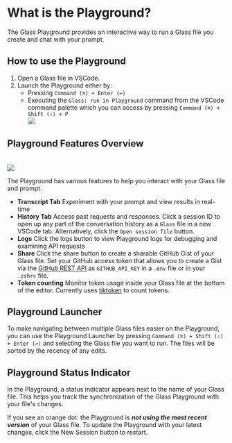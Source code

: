 
# What is the Playground?

The Glass Playground provides an interactive way to run a Glass file you create and chat with your prompt.

## How to use the Playground

1. Open a Glass file in VSCode.
2. Launch the Playground either by:
   - Pressing `Command (⌘) + Enter (↩)`
   - Executing the `Glass: run in Playground` command from the VSCode command palette which you can access by pressing `Command (⌘) + Shift (⇧) + P`
     <br />
     <Image src="/screenshots/playgroundEditor.png" width={750} height={750} />

## Playground Features Overview

<br />
<Image src="/screenshots/playground_history.gif" width={750} height={750} />

The Playground has various features to help you interact with your Glass file and prompt.

- **Transcript Tab** Experiment with your prompt and view results in real-time
- **History Tab** Access past requests and responses. Click a session ID to open up any part of the conversation history as a `Glass` file in a new VSCode tab. Alternatively, click the `Open session file` button.
- **Logs** Click the logs button to view Playground logs for debugging and examining API requests
- **Share** Click the share button to create a sharable GitHub Gist of your Glass file. Set your GitHub access token that allows you to create a Gist via the [GitHub REST API](https://docs.github.com/en/rest/gists/gists?apiVersion=2022-11-28) as `GITHUB_API_KEY` in a `.env` file or in your `.zshrc` file.
- **Token counting** Monitor token usage inside your Glass file at the bottom of the editor. Currently uses <a href="https://github.com/openai/tiktoken" target="_blank"> tiktoken</a> to count tokens.

## Playground Launcher

To make navigating between multiple Glass files easier on the Playground, you can use the Playground Launcher by pressing `Command (⌘) + Shift (⇧) + Enter (↩)` and selecting the Glass file you want to run. The files will be sorted by the recency of any edits.

## Playground Status Indicator

In the Playground, a status indicator appears next to the name of your Glass file. This helps you track the synchronization of the Glass Playground with your file's changes.

If you see an orange dot: the Playground is <i>**not using the most recent version**</i> of your Glass file. To update the Playground with your latest changes, click the New Session button to restart.